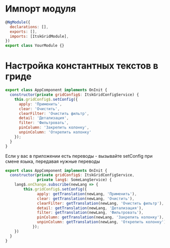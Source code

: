 
# Импорт модуля

```javascript
@NgModule({
  declarations: [],
  exports: [],
  imports: [ItskGridModule],
})
export class YourModule {}
```

# Настройка константных текстов в гриде

```javascript
export class AppComponent implements OnInit {
  constructor(private gridConfig$: ItskGridConfigService) {
    this.gridConfig$.setConfig({
      apply: 'Применить',
      clear: 'Очистить',
      clearFilter: 'Очистить фильтр',
      detail: 'Детализация',
      filter: 'Фильтровать',
      pinColumn: 'Закрепить колонку',
      unpinColumn: 'Открепить колонку'
    });
  }
}
```

Если у вас в приложении есть переводы - вызывайте setConfig при смене языка, передавая нужные переводы

```javascript
export class AppComponent implements OnInit {
  constructor(private gridConfig$: ItskGridConfigService,
              private lang$: SomeLangService) {
    lang$.onChange.subscribe(newLang => {
        this.gridConfig$.setConfig({
              apply: getTranslation(newLang, 'Применить'),
              clear: getTranslation(newLang, 'Очистить'),
              clearFilter: getTranslation(newLang, 'Очистить фильтр'),
              detail: getTranslation(newLang, 'Детализация'),
              filter: getTranslation(newLang, 'Фильтровать'),
              pinColumn: getTranslation(newLang, 'Закрепить колонку'),
              unpinColumn: getTranslation(newLang, 'Открепить колонку')
            });
    })
  }
}
```
